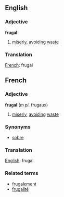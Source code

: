 ==English==
===Adjective===
'''frugal'''
# [[miserly]], [[avoid]]ing [[waste]]

=== Translation ===
[[French]]: frugal 

==French==
===Adjective===
'''frugal''' (''m pl.'' frugaux)
# [[miserly]], [[avoid]]ing [[waste]]

===Synonyms===
*[[sobre]]

=== Translation ===
[[English]]: frugal 

===Related terms===
*[[frugalement]]
*[[frugalité]]